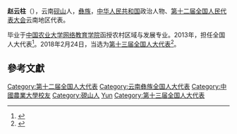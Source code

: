 '''赵云柱'''（{{bd|1968年|7月|}}），云南[[砚山|砚山]]人，[[彝族|彝族]]，[[中华人民共和国|中华人民共和国]]政治人物、[[第十二届全国人民代表大会|第十二届全国人民代表大会]]云南地区代表。

毕业于[[中国农业大学网络教育学院|中国农业大学网络教育学院]]函授农村区域与发展专业。2013年，担任全国人大代表<ref>{{cite news|title=全国人大代表信息-赵云柱|url= http://210.82.31.1:8084/delegate/viewDelegate.action?dbid=122388|accessdate=2013-04-05|newspaper=全国人大网}}{{Dead link|date=2020年1月 |bot=InternetArchiveBot |fix-attempted=yes }}</ref>。2018年2月24日，当选为[[第十三届全国人大代表|第十三届全国人大代表]]<ref>{{Cite web|title=（受权发布）中华人民共和国第十三届全国人民代表大会代表名单-中新网|url=http://www.chinanews.com/gn/2018/02-25/8453959.shtml|accessdate=2021-02-13|work=中新网|archive-date=2018-02-27|archive-url=https://web.archive.org/web/20180227031724/http://www.chinanews.com/gn/2018/02-25/8453959.shtml|dead-url=no}}</ref>。

==參考文獻==
{{reflist}}

{{DEFAULTSORT:Zhao}}
[[Category:第十二届全国人大代表|Category:第十二届全国人大代表]]
[[Category:云南彝族全国人大代表|Category:云南彝族全国人大代表]]
[[Category:中國農業大學校友|Category:中國農業大學校友]]
[[Category:硯山人|Category:硯山人]]
[[Category:趙姓|Yun]]
[[Category:第十三届全国人大代表|Category:第十三届全国人大代表]]


{{中华人民共和国政治人物小作品}}